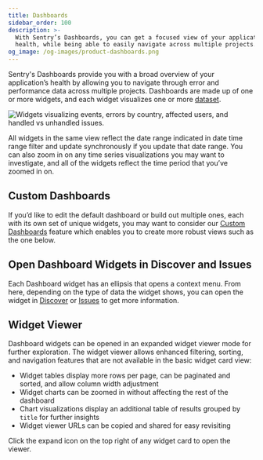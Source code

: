 ```yaml
---
title: Dashboards
sidebar_order: 100
description: >-
  With Sentry’s Dashboards, you can get a focused view of your application’s
  health, while being able to easily navigate across multiple projects.
og_image: /og-images/product-dashboards.png
---
```


Sentry's <SandboxLink scenario="dashboards" projectSlug="react">Dashboards</SandboxLink> provide you with a broad overview of your application’s health by allowing you to navigate through error and performance data across multiple projects. Dashboards are made up of one or more widgets, and each widget visualizes one or more [dataset](/product/dashboards/widget-builder/#choose-your-dataset).

![Widgets visualizing events, errors by country, affected users, and handled vs unhandled issues.](./img/dashboard-customise.png)

All widgets in the same view reflect the date range indicated in date time range filter and update synchronously if you update that date range. You can also zoom in on any time series visualizations you may want to investigate, and all of the widgets reflect the time period that you’ve zoomed in on.

## Custom Dashboards

If you’d like to edit the default dashboard or build out multiple ones, each with its own set of unique widgets, you may want to consider our [Custom Dashboards](/product/dashboards/custom-dashboards/) feature which enables you to create more robust views such as the one below.

## Open Dashboard Widgets in Discover and Issues

Each <SandboxLink scenario="dashboards" projectSlug="react">Dashboard</SandboxLink> widget has an ellipsis that opens a context menu. From here, depending on the type of data the widget shows, you can open the widget in [Discover](/product/explore/discover-queries/) or [Issues](/product/issues/) to get more information.

## Widget Viewer

Dashboard widgets can be opened in an expanded widget viewer mode for further exploration. The widget viewer allows enhanced filtering, sorting, and navigation features that are not available in the basic widget card view:

- Widget tables display more rows per page, can be paginated and sorted, and allow column width adjustment
- Widget charts can be zoomed in without affecting the rest of the dashboard
- Chart visualizations display an additional table of results grouped by `title` for further insights
- Widget viewer URLs can be copied and shared for easy revisiting

Click the expand icon on the top right of any widget card to open the viewer.
